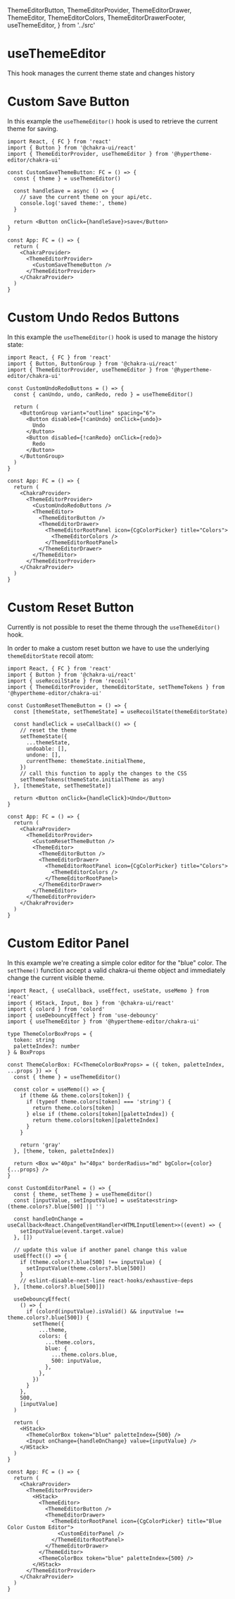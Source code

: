   ThemeEditorButton,
  ThemeEditorProvider,
  ThemeEditorDrawer,
  ThemeEditor,
  ThemeEditorColors,
  ThemeEditorDrawerFooter,
  useThemeEditor,
} from '../src'

<Meta title="MaterialUI/hooks/useThemeEditor" component={CustomSaveButton} />

# useThemeEditor

This hook manages the current theme state and changes history

# Custom Save Button

In this example the `useThemeEditor()` hook is used to retrieve the current theme for saving.

<ChakraProvider>
  <ThemeEditorProvider>
    <CustomSaveButton />
  </ThemeEditorProvider>
</ChakraProvider>

```tsx
import React, { FC } from 'react'
import { Button } from '@chakra-ui/react'
import { ThemeEditorProvider, useThemeEditor } from '@hypertheme-editor/chakra-ui'

const CustomSaveThemeButton: FC = () => {
  const { theme } = useThemeEditor()

  const handleSave = async () => {
    // save the current theme on your api/etc.
    console.log('saved theme:', theme)
  }

  return <Button onClick={handleSave}>save</Button>
}

const App: FC = () => {
  return (
    <ChakraProvider>
      <ThemeEditorProvider>
        <CustomSaveThemeButton />
      </ThemeEditorProvider>
    </ChakraProvider>
  )
}
```

# Custom Undo Redos Buttons

In this example the `useThemeEditor()` hook is used to manage the history state:

<ChakraProvider>
  <ThemeEditorProvider>
    <ThemeEditor>
      <ThemeEditorButton />
      <ThemeEditorDrawer>
        <ThemeEditorRootPanel icon={CgColorPicker} title="Colors">
          <ThemeEditorColors />
        </ThemeEditorRootPanel>
      </ThemeEditorDrawer>
    </ThemeEditor>
    <CustomUndoRedoButtons />
  </ThemeEditorProvider>
</ChakraProvider>

```tsx
import React, { FC } from 'react'
import { Button, ButtonGroup } from '@chakra-ui/react'
import { ThemeEditorProvider, useThemeEditor } from '@hypertheme-editor/chakra-ui'

const CustomUndoRedoButtons = () => {
  const { canUndo, undo, canRedo, redo } = useThemeEditor()

  return (
    <ButtonGroup variant="outline" spacing="6">
      <Button disabled={!canUndo} onClick={undo}>
        Undo
      </Button>
      <Button disabled={!canRedo} onClick={redo}>
        Redo
      </Button>
    </ButtonGroup>
  )
}

const App: FC = () => {
  return (
    <ChakraProvider>
      <ThemeEditorProvider>
        <CustomUndoRedoButtons />
        <ThemeEditor>
          <ThemeEditorButton />
          <ThemeEditorDrawer>
            <ThemeEditorRootPanel icon={CgColorPicker} title="Colors">
              <ThemeEditorColors />
            </ThemeEditorRootPanel>
          </ThemeEditorDrawer>
        </ThemeEditor>
      </ThemeEditorProvider>
    </ChakraProvider>
  )
}
```

# Custom Reset Button

Currently is not possible to reset the theme through the `useThemeEditor()` hook.

In order to make a custom reset button we have to use the underlying `themeEditorState` recoil atom:

<ChakraProvider>
  <ThemeEditorProvider>
    <ThemeEditor>
      <ThemeEditorButton />
      <ThemeEditorDrawer>
        <ThemeEditorRootPanel icon={CgColorPicker} title="Colors">
          <ThemeEditorColors />
        </ThemeEditorRootPanel>
      </ThemeEditorDrawer>
    </ThemeEditor>
    <CustomResetThemeButton />
  </ThemeEditorProvider>
</ChakraProvider>

```tsx
import React, { FC } from 'react'
import { Button } from '@chakra-ui/react'
import { useRecoilState } from 'recoil'
import { ThemeEditorProvider, themeEditorState, setThemeTokens } from '@hypertheme-editor/chakra-ui'

const CustomResetThemeButton = () => {
  const [themeState, setThemeState] = useRecoilState(themeEditorState)

  const handleClick = useCallback(() => {
    // reset the theme
    setThemeState({
      ...themeState,
      undoable: [],
      undone: [],
      currentTheme: themeState.initialTheme,
    })
    // call this function to apply the changes to the CSS
    setThemeTokens(themeState.initialTheme as any)
  }, [themeState, setThemeState])

  return <Button onClick={handleClick}>Undo</Button>
}

const App: FC = () => {
  return (
    <ChakraProvider>
      <ThemeEditorProvider>
        <CustomResetThemeButton />
        <ThemeEditor>
          <ThemeEditorButton />
          <ThemeEditorDrawer>
            <ThemeEditorRootPanel icon={CgColorPicker} title="Colors">
              <ThemeEditorColors />
            </ThemeEditorRootPanel>
          </ThemeEditorDrawer>
        </ThemeEditor>
      </ThemeEditorProvider>
    </ChakraProvider>
  )
}
```

# Custom Editor Panel

In this example we're creating a simple color editor for the "blue" color.
The `setTheme()` function accept a valid chakra-ui theme object and immediately change the current visible theme.

<ChakraProvider>
  <ThemeEditorProvider>
    <HStack>
      <ThemeEditor>
        <ThemeEditorButton />
        <ThemeEditorDrawer>
          <ThemeEditorRootPanel icon={CgColorPicker} title="Blue Color Custom Editor">
            <CustomEditorPanel />
          </ThemeEditorRootPanel>
        </ThemeEditorDrawer>
      </ThemeEditor>
      <ThemeColorBox token="blue" paletteIndex={500} />
    </HStack>
  </ThemeEditorProvider>
</ChakraProvider>

```tsx
import React, { useCallback, useEffect, useState, useMemo } from 'react'
import { HStack, Input, Box } from '@chakra-ui/react'
import { colord } from 'colord'
import { useDebouncyEffect } from 'use-debouncy'
import { useThemeEditor } from '@hypertheme-editor/chakra-ui'

type ThemeColorBoxProps = {
  token: string
  paletteIndex?: number
} & BoxProps

const ThemeColorBox: FC<ThemeColorBoxProps> = ({ token, paletteIndex, ...props }) => {
  const { theme } = useThemeEditor()

  const color = useMemo(() => {
    if (theme && theme.colors[token]) {
      if (typeof theme.colors[token] === 'string') {
        return theme.colors[token]
      } else if (theme.colors[token][paletteIndex]) {
        return theme.colors[token][paletteIndex]
      }
    }

    return 'gray'
  }, [theme, token, paletteIndex])

  return <Box w="40px" h="40px" borderRadius="md" bgColor={color} {...props} />
}

const CustomEditorPanel = () => {
  const { theme, setTheme } = useThemeEditor()
  const [inputValue, setInputValue] = useState<string>(theme.colors?.blue[500] || '')

  const handleOnChange = useCallback<React.ChangeEventHandler<HTMLInputElement>>((event) => {
    setInputValue(event.target.value)
  }, [])

  // update this value if another panel change this value
  useEffect(() => {
    if (theme.colors?.blue[500] !== inputValue) {
      setInputValue(theme.colors?.blue[500])
    }
    // eslint-disable-next-line react-hooks/exhaustive-deps
  }, [theme.colors?.blue[500]])

  useDebouncyEffect(
    () => {
      if (colord(inputValue).isValid() && inputValue !== theme.colors?.blue[500]) {
        setTheme({
          ...theme,
          colors: {
            ...theme.colors,
            blue: {
              ...theme.colors.blue,
              500: inputValue,
            },
          },
        })
      }
    },
    500,
    [inputValue]
  )

  return (
    <HStack>
      <ThemeColorBox token="blue" paletteIndex={500} />
      <Input onChange={handleOnChange} value={inputValue} />
    </HStack>
  )
}

const App: FC = () => {
  return (
    <ChakraProvider>
      <ThemeEditorProvider>
        <HStack>
          <ThemeEditor>
            <ThemeEditorButton />
            <ThemeEditorDrawer>
              <ThemeEditorRootPanel icon={CgColorPicker} title="Blue Color Custom Editor">
                <CustomEditorPanel />
              </ThemeEditorRootPanel>
            </ThemeEditorDrawer>
          </ThemeEditor>
          <ThemeColorBox token="blue" paletteIndex={500} />
        </HStack>
      </ThemeEditorProvider>
    </ChakraProvider>
  )
}
```
